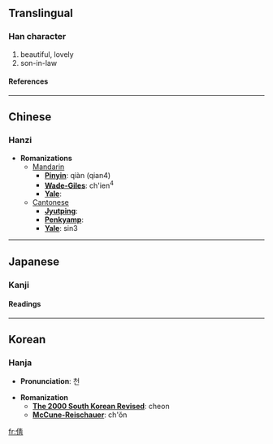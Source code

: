 ==Translingual==
===Han character===
{{Han char|rad=人|as=08|sn=10|four=2522<sub>7</sub>|canj=人手一月 (OQMB)}}
# beautiful, lovely
# son-in-law
====References====
{{Han ref|kx=0109.010|dkj=00791|dj=0231.100|hdz=10170.010|uh=5029|ud=20521|bh=ADC5|bd=44485}}
----

==Chinese==
===Hanzi===


* '''Romanizations'''
** [[Mandarin]]
*** '''[[Pinyin]]''': qiàn (qian4)
*** '''[[Wade-Giles]]''': ch'ien<sup>4</sup>
*** '''[[Yale]]''': 
**[[Cantonese]]
***'''[[Jyutping]]''':
***'''[[Penkyamp]]''': 
***'''[[Yale]]''': sin3


----
==Japanese==
===Kanji===

{{ja-kanji|grade=|rs=人08}}
====Readings====
{{ja-readings|on=[[せん]] (sen), [[せい]] (sei)|kun=[[うつくしい]] (utsukushii), [[つらつら]] (tsuratsura)}}


----
==Korean==
===Hanja===

* '''Pronunciation''': 천

* '''Romanization'''
** '''[[The 2000 South Korean Revised Romanization|The 2000 South Korean Revised]]''': cheon
** '''[[McCune-Reischauer]]''': ch'ŏn


[[fr:倩]]